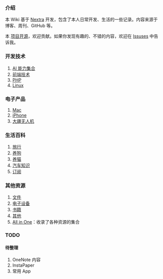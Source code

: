 ### 介绍

本 Wiki 基于 [Nextra](./Website/Nextra.mdx) 开发，包含了本人日常开发、生活的一些记录。内容来源于博客、周刊、GitHub 等。

本 [项目开源](https://github.com/try-to-fly/wiki)，欢迎贡献。如果你发现有趣的、不错的内容，欢迎在 [Issuses](https://github.com/try-to-fly/wiki/issues) 中告诉我。

### 开发技术

1. [AI 能力集合](./ai)
2. [前端技术](./Development/frontend)
3. [PHP](./Development/PHP)
4. [Linux](./Development/Linux)

### 电子产品

1. [Mac](./Devices/Mac)
2. [iPhone](./Devices/iPhone.mdx)
3. [大疆无人机](./Devices/Dji.mdx)

### 生活百科

1. [旅行](./Travel)
2. [养狗](./Life/pet/dog.mdx)
3. [养猫](./Life/pet/cat.mdx)
4. [汽车知识](./Life/Car)
5. [订阅](./Life/Subscribe.mdx)

### 其他资源

1. [文件](./files)
2. [电子设备](./Devices)
3. [书籍](./books.mdx)
4. [其他](./others)
5. [All in One](./others/all-in-one.mdx)：收录了各种资源的集合

### TODO

#### 待整理

1. OneNote 内容
2. InstaPaper
3. 常用 App
